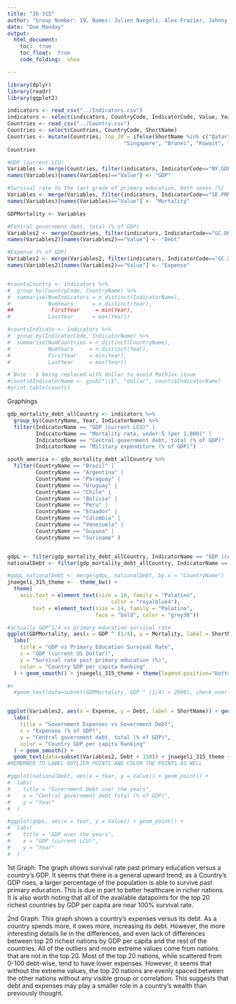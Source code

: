 ```yaml
---
title: "36-315"
author: "Group Number: 19, Names: Julien Naegeli, Alex Frazier, Johnny Wu, Maria Rodriguez: jnaegeli, afrazie1, johnnywu, mar1"
date: "Due Monday"
output: 
  html_document:
    toc:  true
    toc_float:  true
    code_folding:  show

---
```



```r
library(dplyr)
library(readr)
library(ggplot2)

indicators <- read_csv("../Indicators.csv")
indicators <- select(indicators, CountryCode, IndicatorCode, Value, Year)
Countries <- read_csv("../Country.csv")
Countries <- select(Countries, CountryCode, ShortName)
Countries <- mutate(Countries, top_20 = ifelse(ShortName %in% c("Qatar", "Luxembourg", 
                                     "Singapore", "Brunei", "Kuwait", "Norway", "United Arab Emirates", "Hong Kong", "United States", "Switzerland", "Saudi Arabia", "Bahrain", "Netherlands", "Ireland", "Australia", "Austria", "Sweden", "Germany", "Taiwan", "Canada"), "Top 20 Richest Country", "Not Top 20"))
Countries
```

```r
#GDP (current LCU)
Variables <- merge(Countries, filter(indicators, IndicatorCode=="NY.GDP.MKTP.CD" &  Year==2012 & Value > 1e+3), by = 'CountryCode')
names(Variables)[names(Variables)=="Value"] <- "GDP"

#Survival rate to the last grade of primary education, both sexes (%)
Variables <- merge(Variables, filter(indicators, IndicatorCode=="SE.PRM.PRSL.ZS" &  Year==2012), by = 'CountryCode')
names(Variables)[names(Variables)=="Value"] <- "Mortality"

GDPMortality <- Variables

#Central government debt, total (% of GDP)
Variables2 <- merge(Countries, filter(indicators, IndicatorCode=="GC.DOD.TOTL.GD.ZS" &  Year==2012), by = 'CountryCode')
names(Variables2)[names(Variables2)=="Value"] <- "Debt"

#Expense (% of GDP)
Variables2 <- merge(Variables2, filter(indicators, IndicatorCode=="GC.XPN.TOTL.GD.ZS" &  Year==2012), by = 'CountryCode')
names(Variables2)[names(Variables2)=="Value"] <- "Expense"


#countsCountry <- indicators %>%
#  group_by(CountryCode, CountryName) %>%
#  summarise(NumIndicators = n_distinct(IndicatorName),
#            NumYears      = n_distinct(Year),
##            FirstYear     = min(Year),
#            LastYear      = max(Year))

#countsIndicate <- indicators %>%
#  group_by(IndicatorCode, IndicatorName) %>%
#  summarise(NumCountries = n_distinct(CountryName),
#            NumYears     = n_distinct(Year),
#            FirstYear    = min(Year),
#            LastYear     = max(Year))

# Note - $ being replaced with dollar to avoid MathJax issue
#counts$IndicatorName <- gsub("\\$", "dollar", counts$IndicatorName)
#print.table(counts)
```

Graphings
```r
gdp_mortality_debt_allCountry <- indicators %>% 
  group_by(CountryName, Year, IndicatorName) %>%
  filter(IndicatorName == "GDP (current LCU)" |
         IndicatorName == "Mortality rate, under-5 (per 1,000)" | 
         IndicatorName == "Central government debt, total (% of GDP)" | 
         IndicatorName == "Military expenditure (% of GDP)")
```
```r

south_america <- gdp_mortality_debt_allCountry %>%
  filter(CountryName == "Brazil" |
         CountryName == "Argentina" | 
         CountryName == "Paraguay" | 
         CountryName == "Uruguay" |
         CountryName == "Chile" | 
         CountryName == "Bolivia" | 
         CountryName == "Peru" | 
         CountryName == "Ecuador" | 
         CountryName == "Colombia" | 
         CountryName == "Venezuela" | 
         CountryName == "Guyana" | 
         CountryName == "Suriname" )


gdpL <- filter(gdp_mortality_debt_allCountry, IndicatorName == "GDP (current LCU)")
nationalDebt <- filter(gdp_mortality_debt_allCountry, IndicatorName == "Central government debt (% of GDP)")

#gdpL_nationalDebt <- merge(gdpL, nationalDebt, by.x = "CountryName")
jnaegeli_315_theme <-  theme_bw() + 
  theme(
    axis.text = element_text(size = 10, family = "Palatino", 
                                 color = "royalblue4"),
        text = element_text(size = 14, family = "Palatino",
                            face = "bold", color = "grey30"))

#actually GDP^1/4 vs primary education survival rate
ggplot(GDPMortality, aes(x = GDP ^ (1/4), y = Mortality, label = ShortName)) + geom_point(aes(color = top_20)) + 
  labs(
    title = "GDP vs Primary Education Survival Rate",
    x = "GDP (current US Dollar)",
    y = "Survival rate past primary education (%)",
    color = "Country GDP per capita Ranking"
  ) + geom_smooth() + jnaegeli_315_theme + theme(legend.position="bottom")

#+
  #geom_text(data=subset(GDPMortality, GDP ^ (1/4) > 2000), check_overlap = TRUE)


ggplot(Variables2, aes(x = Expense, y = Debt, label = ShortName)) + geom_point(aes(color = top_20)) + 
  labs(
    title = "Government Expenses vs Government Debt",
    x = "Expenses (% of GDP)",
    y = "Central government debt, total (% of GDP)", 
    color = "Country GDP per capita Ranking"
  ) + geom_smooth() +
  geom_text(data=subset(Variables2, Debt > 150)) + jnaegeli_315_theme + theme(legend.position="bottom")
#REMEMBER TO LABEL OUTLIER POINTS AND COLOR THE POINTS AS WELL

#ggplot(nationalDebt, aes(x = Year, y = Value)) + geom_point() + 
#  labs(
#    title = "Government Debt over the years",
#    x = "Central government debt total (% of GDP)",
#    y = "Year"
#  )

#ggplot(gdpL, aes(x = Year, y = Value)) + geom_point() + 
#  labs(
#    title = "GDP over the years",
#    x = "GDP (current LCU)",
#    y = "Year"
#  )
```


1st Graph:
The graph shows survival rate past primary education versus a country's GDP. It seems that there is a general upward trend, as a Country's GDP rises, a larger percentage of the population is able to survive past primary education. This is due in part to better healthcare in richer nations. It is also worth noting that all of the available datapoints for the top 20 richest countries by GDP per capita are near 100% survival rate. 

2nd Graph:
This graph shows a country's expenses versus its debt. As a country spends more, it owes more, increasing its debt. However, the more interesting details lie in the differences, and even lack of differences between top 20 richest nations by GDP per capita and the rest of the countries. All of the outliers and more extreme values come from nations that are not in the top 20. Most of the top 20 nations, while scattered from 0-100 debt-wise, tend to have lower expenses. However, it seems that without the extreme values, the top 20 nations are evenly spaced between the other nations without any visible group or correlation. This suggests that debt and expenses may play a smaller role in a country's wealth than previously thought. 



